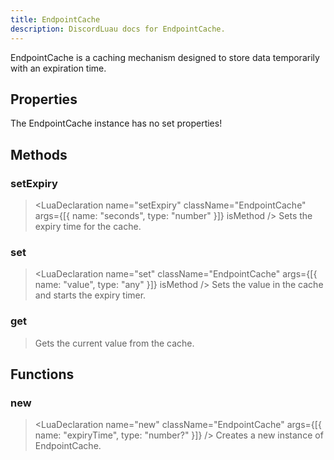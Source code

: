 ```yaml
---
title: EndpointCache
description: DiscordLuau docs for EndpointCache.
---
```


[//]: # "This file was automatically compiled through the Generator luau code under this repository"
[//]: # "if you want to edit the documentation of discord-luau, please write changes"
[//]: # "to the discord-luau repository itself, we extract the comments from discord-luau and translate"
[//]: # "them into markdown files that Nextra can interpret!"
[//]: # "----- DOCUMENT IMPORTS ----- "


[//]: # "----- DOCUMENT DESCRIPTION ----- "

EndpointCache is a caching mechanism designed to store data temporarily with an expiration time.

[//]: # "----- DOCUMENT PROPERTIES ----- "

## Properties

The EndpointCache instance has no set properties!

[//]: # "----- DOCUMENT METHODS ----- "

## Methods

### setExpiry

> <LuaDeclaration
>   name="setExpiry"
>   className="EndpointCache"
>   args={[{ name: "seconds", type: "number" }]}
>   isMethod
> />
> Sets the expiry time for the cache.

### set

> <LuaDeclaration
>   name="set"
>   className="EndpointCache"
>   args={[{ name: "value", type: "any" }]}
>   isMethod
> />
> Sets the value in the cache and starts the expiry timer.

### get

> <LuaDeclaration
>   name="get"
>   className="EndpointCache"
>   args={[]}
>   returnType="any"
>   isMethod
> />
> Gets the current value from the cache.

[//]: # "----- DOCUMENT FUNCTIONS ----- "

## Functions

### new

> <LuaDeclaration
>   name="new"
>   className="EndpointCache"
>   args={[{ name: "expiryTime", type: "number?" }]}
> />
> Creates a new instance of EndpointCache.
